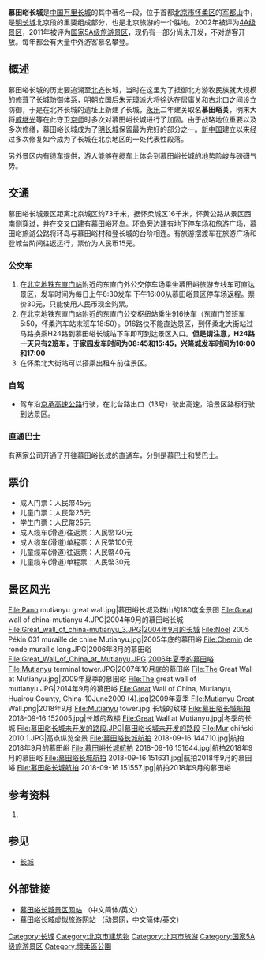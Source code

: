 {{Infobox mountain
| Name = 慕田峪
| Photo = Great Wall of China, Mutianyu, Huairou County, China-10June2009.jpg
| Caption =
| Elevation = {{convert|940|m|ft|0}} 
| Location ={{CHN}}[[北京市|北京市]][[怀柔区|怀柔区]]
| Range = [[军都山|军都山]]
| Prominence = 
| coordinates = {{coord|40|26|16.86|N|116|33|42.84|E|type:mountain|display=inline,title}}
| First ascent = 
| Easiest route = 
| Translation = 
| Listing       = 
| pushpin_map            = China Beijing
| pushpin_map_caption    = 慕田峪长城在北京市的位置
| pushpin_mapsize        = 250
| coordinates_ref        = 
| latd=40 |latm=26 |lats=16.86 |latNS=N
| longd=116 |longm=33 |longs=42.84 |longEW=E
}}
{{Infobox A-level scenic spot
|name=慕田峪長城旅遊景區
|image=GreatWall Badaling.jpg
|level=AAAAA
|district=[[北京|北京]]
|assess=2011年
|location=[[北京市|北京市]][[延庆区|延庆区]]
}}

'''慕田峪长城'''是[[中华人民共和国|中国]][[长城|万里长城]]的其中著名一段，位于首都[[北京市|北京市]][[怀柔区|怀柔区]]的[[军都山|军都山]]中，是[[明长城|明长城]]北京段的重要组成部分，也是北京旅游的一个胜地，2002年被评为[[4A级景区|4A级景区]]，2011年被评为[[国家5A级旅游景区|国家5A级旅游景区]]，现仍有一部分尚未开发，不对游客开放。每年都会有大量中外游客慕名攀登。

==概述==
慕田峪长城的历史要追溯至[[北齐|北齐]]长城，当时在这里为了抵御北方游牧民族就大规模的修葺了长城防御体系，[[明朝|明朝]]立国后[[朱元璋|朱元璋]]派大将[[徐达|徐达]]在[[居庸关|居庸关]]和[[古北口|古北口]]之间设立防御，于是在北齐长城的遗址上新建了长城，[[永乐|永乐]]二年建关取名'''慕田峪关'''，明末大将[[戚继光|戚继光]]等在此守卫[[京师|京师]]时多次对慕田峪长城进行了加固。由于战略地位重要以及多次修缮，慕田峪长城成为了[[明长城|明长城]]保留最为完好的部分之一。[[新中国|新中国]]建立以来经过多次修复如今成为了长城在北京地区的一处代表性段落。
 	
另外景区内有缆车提供，游人能够在缆车上体会到慕田峪长城的地势险峻与磅礴气势。

==交通==
慕田峪长城景区距离北京城区约73千米，据怀柔城区16千米，怀黄公路从景区西南侧穿过，并在交叉口建有慕田峪环岛。环岛旁边建有地下停车场和旅游广场，慕田峪旅游公路将环岛与慕田峪村和登长城的台阶相连。有旅游摆渡车在旅游广场和登城台阶间往返运行，票价为人民币15元。

=== 公交车 ===

#在[[北京地铁|北京地铁]][[东直门站|东直门站]]附近的东直门外公交停车场乘坐慕田峪旅游专线车可直达景区，发车时间为每日上午8:30发车  下午16:00从慕田峪景区停车场返程。票价30元，只能使用人民币现金购票。
#在北京地铁东直门站附近的东直门公交枢纽站乘坐916快车（东直门首班车5:50，怀柔汽车站末班车18:50）。916路快不能直达景区，到怀柔北大街站过马路换乘H24路到慕田峪长城站下车即可到达景区入口。'''但是请注意，H24路一天只有2班车，于家园发车时间为08:45和15:45，兴隆城发车时间为10:00和17:00'''
#在怀柔北大街站可以搭乘出租车前往景区。

=== 自驾 ===

*驾车沿[[京承高速公路|京承高速公路]]行驶，在北台路出口（13号）驶出高速，沿景区路标行驶到达景区。

=== 直通巴士 ===

有两家公司开通了开往慕田峪长成的直通车，分别是慕巴士和赞巴士。

==票价==
*成人门票：人民幣45元
*儿童门票：人民幣25元
*学生门票：人民幣25元
*成人缆车(滑道)往返票：人民幣120元
*成人缆车(滑道)单程票：人民幣100元
*儿童缆车(滑道)往返票：人民幣40元
*儿童缆车(滑道)单程票：人民幣30元

==景区风光==
{{commons|Category:Great Wall of China at Mutianyu}}
<gallery>
File:Pano mutianyu great wall.jpg|慕田峪长城及群山的180度全景图
File:Great wall of china-mutianyu 4.JPG|2004年9月的慕田峪长城
File:Great_wall_of_china-mutianyu_3.JPG|2004年9月的长城
File:Noel 2005 Pékin 031 muraille de chine Mutianyu.jpg|2005年底的慕田峪
File:Chemin de ronde muraille long.JPG|2006年3月的慕田峪
File:Great_Wall_of_China_at_Mutianyu.JPG|2006年夏季的慕田峪
File:Mutianyu terminal tower.JPG|2007年10月底的慕田峪
File:The Great Wall at Mutianyu.jpg|2009年夏季的慕田峪
File:The great wall of mutianyu.JPG|2014年9月的慕田峪
File:Great Wall of China, Mutianyu, Huairou County, China-10June2009 (4).jpg|2009年夏季
File:Mutianyu Great Wall.png|2018年9月
File:Mutianyu tower.jpg|长城的敌楼
File:慕田峪长城航拍 2018-09-16 152005.jpg|长城的敌楼
File:Great Wall at Mutianyu.jpg|冬季的长城
File:慕田峪长城未开发的路段.JPG|慕田峪长城未开发的路段
File:Mur chiński 2010 1.JPG|高点纵览全景
File:慕田峪长城航拍 2018-09-16 144710.jpg|航拍2018年9月的慕田峪
File:慕田峪长城航拍 2018-09-16 151644.jpg|航拍2018年9月的慕田峪
File:慕田峪长城航拍 2018-09-16 151631.jpg|航拍2018年9月的慕田峪
File:慕田峪长城航拍 2018-09-16 151557.jpg|航拍2018年9月的慕田峪
</gallery>

==参考资料==
#{{web reference|URL=http://www.mutianyugreatwall.com/|title=景区概述|work=慕田峪长城欢迎您的到来！|year=2010年|date=4月19日|access-date=2010-04-19|archive-date=2021-03-08|archive-url=https://web.archive.org/web/20210308105503/http://www.mutianyugreatwall.com/|dead-url=no}}

==参见==
*[[长城|长城]]

== 外部链接 ==

* [http://www.mutianyugreatwall.com/ 慕田峪长城景区网站] {{Wayback|url=http://www.mutianyugreatwall.com/ |date=20210308105503 }}（中文简体/英文）
* [http://www.taagoo.com/com/case/bj_tour/A206/pano/7_1/index.html 慕田峪长城虚拟旅游网站] {{Wayback|url=http://www.taagoo.com/com/case/bj_tour/A206/pano/7_1/index.html |date=20200730170506 }}（动景网，中文简体/英文）<br />
{{国家5A旅游景区}}
{{中国长城}}
[[Category:长城|Category:长城]]
[[Category:北京市建筑物|Category:北京市建筑物]]
[[Category:北京市旅游|Category:北京市旅游]]
[[Category:国家5A级旅游景区|Category:国家5A级旅游景区]]
[[Category:懷柔區公園|Category:懷柔區公園]]